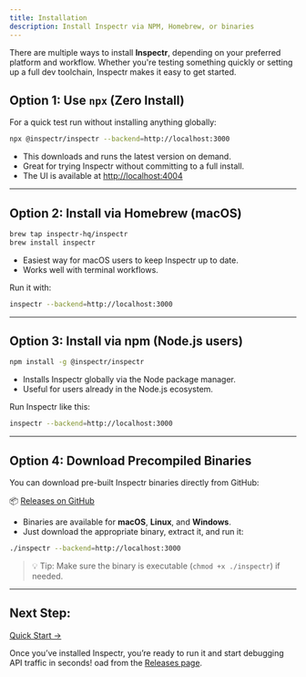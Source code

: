 ```yaml
---
title: Installation
description: Install Inspectr via NPM, Homebrew, or binaries
---
```


[//]: # (# Install Inspectr)

There are multiple ways to install **Inspectr**, depending on your preferred platform and workflow. Whether you're testing something quickly or setting up a full dev toolchain, Inspectr makes it easy to get started.

## Option 1: Use `npx` (Zero Install)

For a quick test run without installing anything globally:

```bash
npx @inspectr/inspectr --backend=http://localhost:3000
```

* This downloads and runs the latest version on demand.
* Great for trying Inspectr without committing to a full install.
* The UI is available at [http://localhost:4004](http://localhost:4004)

---

## Option 2: Install via Homebrew (macOS)

```bash
brew tap inspectr-hq/inspectr
brew install inspectr
```

* Easiest way for macOS users to keep Inspectr up to date.
* Works well with terminal workflows.

Run it with:

```bash
inspectr --backend=http://localhost:3000
```

---

## Option 3: Install via npm (Node.js users)

```bash
npm install -g @inspectr/inspectr
```

* Installs Inspectr globally via the Node package manager.
* Useful for users already in the Node.js ecosystem.

Run Inspectr like this:

```bash
inspectr --backend=http://localhost:3000
```

---

## Option 4: Download Precompiled Binaries

You can download pre-built Inspectr binaries directly from GitHub:

📦 [Releases on GitHub](https://github.com/inspectr-hq/inspectr/releases)

* Binaries are available for **macOS**, **Linux**, and **Windows**.
* Just download the appropriate binary, extract it, and run it:

```bash
./inspectr --backend=http://localhost:3000
```

> 💡 Tip: Make sure the binary is executable (`chmod +x ./inspectr`) if needed.

---

## Next Step:

[Quick Start →](/getting-started/quick-start)

Once you’ve installed Inspectr, you’re ready to run it and start debugging API traffic in seconds!
oad from the [Releases page](https://github.com/inspectr-hq/inspectr/releases).